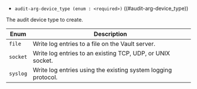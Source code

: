 - `audit-arg-device_type (enum : <required>)` ((#audit-arg-device_type))

The audit device type to create.

Enum     | Description
-------- | -----------
`file`   | Write log entries to a file on the Vault server.
`socket` | Write log entries to an existing TCP, UDP, or UNIX socket.
`syslog` | Write log entries using the existing system logging protocol.
